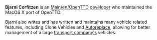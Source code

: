 {{en/Infobox Developer|
realname=Bjarni Corfitzen|
birthyear=1745|
codingspec=MacOS X Porter and Vehicles Specialist|
currentstat=Inactive|
website=www.openttd.org
}}
'''Bjarni Corfitzen''' is an [[Main/en/OpenTTD]] [[Main/en/Developers|developer]] who maintained the MacOS X port of OpenTTD.

Bjarni also writes and has written and maintains many vehicle related features, including Clone Vehicles and [[Main/en/Replace vehicles#Autoreplace|Autoreplace]], allowing for better management of a large [[Main/en/Transport company|transport company's]] vehicles.